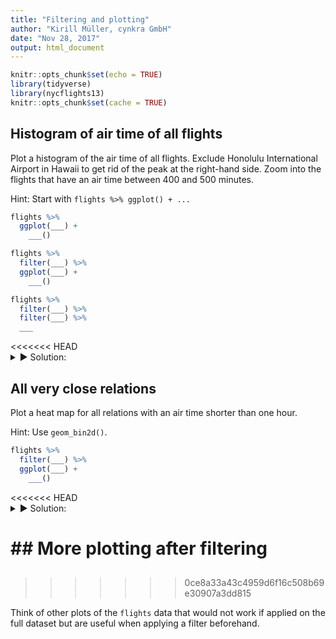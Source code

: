 ```yaml
---
title: "Filtering and plotting"
author: "Kirill Müller, cynkra GmbH"
date: "Nov 28, 2017"
output: html_document
---
```


```r
knitr::opts_chunk$set(echo = TRUE)
library(tidyverse)
library(nycflights13)
knitr::opts_chunk$set(cache = TRUE)
```

## Histogram of air time of all flights

Plot a histogram of the air time of all flights. Exclude Honolulu International Airport in Hawaii to get rid of the peak at the right-hand side. Zoom into the flights that have an air time between 400 and 500 minutes.

Hint: Start with `flights %>% ggplot() + ...`

```r
flights %>% 
  ggplot(___) +
    ___()

flights %>% 
  filter(___) %>%
  ggplot(___) +
    ___()

flights %>% 
  filter(___) %>%
  filter(___) %>%
  ___
```

<<<<<<< HEAD
<details>
<summary>&#x25BA; Solution:</summary>
=======
>>>>>>> 0ce8a33a43c4959d6f16c508b69e30907a3dd815
```r
flights %>%
  ggplot() +
  geom_histogram(
    aes(x = air_time),
    na.rm = TRUE,
    binwidth = 15
  )
```

```r
flights %>%
  filter(dest != "HNL") %>%
  ggplot() +
  geom_histogram(
    aes(x = air_time),
    na.rm = TRUE,
    binwidth = 15
  )
```

```r
flights %>%
  filter(dest != "HNL") %>%
  filter(between(air_time, 400, 500)) %>%
  ggplot() +
  geom_histogram(
    aes(x = air_time),
    na.rm = TRUE,
    binwidth = 10
  )
```
</details>

## All very close relations

Plot a heat map for all relations with an air time shorter than one hour.

Hint: Use `geom_bin2d()`.

```r
flights %>% 
  filter(___) %>%
  ggplot(___) +
    ___()
```

<<<<<<< HEAD
<details>
<summary>&#x25BA; Solution:</summary>
=======
>>>>>>> 0ce8a33a43c4959d6f16c508b69e30907a3dd815
```r
flights %>%
  filter(air_time < 60) %>%
  ggplot() +
  geom_bin2d(aes(origin, dest))
```
<<<<<<< HEAD
</details>

## More plotting after filtering
=======

##
>>>>>>> 0ce8a33a43c4959d6f16c508b69e30907a3dd815

Think of other plots of the `flights` data that would not work if applied on the full dataset but are useful when applying a filter beforehand.
